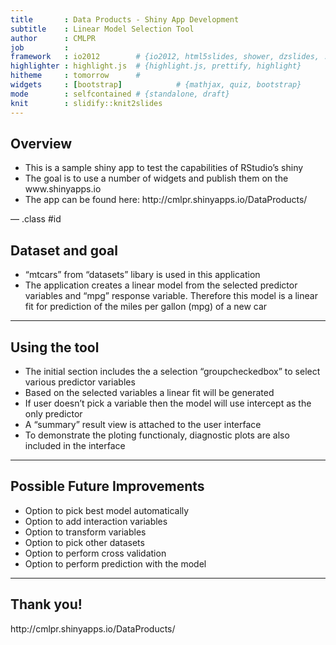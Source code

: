 ```yaml
---
title       : Data Products - Shiny App Development
subtitle    : Linear Model Selection Tool
author      : CMLPR
job         : 
framework   : io2012        # {io2012, html5slides, shower, dzslides, ...}
highlighter : highlight.js  # {highlight.js, prettify, highlight}
hitheme     : tomorrow      # 
widgets     : [bootstrap]            # {mathjax, quiz, bootstrap}
mode        : selfcontained # {standalone, draft}
knit        : slidify::knit2slides
---
```


## Overview

* This is a sample shiny app to test the capabilities of RStudio's shiny
* The goal is to use a number of widgets and publish them on the www.shinyapps.io
* The app can be found here:
    http://cmlpr.shinyapps.io/DataProducts/


--- .class #id 

## Dataset and goal

* "mtcars" from "datasets" libary is used in this application
* The application creates a linear model from the selected predictor variables and "mpg" response variable. Therefore this model is a linear fit for prediction of the miles per gallon (mpg) of a new car


---


## Using the tool

* The initial section includes the a selection "groupcheckedbox" to select various predictor variables
* Based on the selected variables a linear fit will be generated
* If user doesn't pick a variable then the model will use intercept as the only predictor
* A "summary" result view is attached to the user interface
* To demonstrate the ploting functionaly, diagnostic plots are also included in the interface

---

## Possible Future Improvements

* Option to pick best model automatically
* Option to add interaction variables
* Option to transform variables
* Option to pick other datasets
* Option to perform cross validation
* Option to perform prediction with the model

---

## Thank you!

http://cmlpr.shinyapps.io/DataProducts/